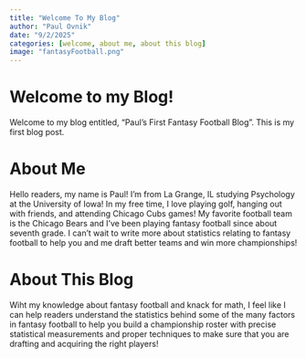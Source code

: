 ```yaml
---
title: "Welcome To My Blog"
author: "Paul Ovnik"
date: "9/2/2025"
categories: [welcome, about me, about this blog]
image: "fantasyFootball.png"
---
```


# Welcome to my Blog! {#sec-welcome}

Welcome to my blog entitled, "Paul's First Fantasy Football Blog".
This is my first blog post. 

# About Me {#sec-aboutme}

Hello readers, my name is Paul! I'm from La Grange, IL studying Psychology at the University of Iowa! In my free time, I love playing golf, hanging out with friends, and attending Chicago Cubs games! My favorite football team is the Chicago Bears and I've been playing fantasy football since about seventh grade. I can't wait to write more about statistics relating to fantasy football to help you and me draft better teams and win more championships!

# About This Blog {#sec-aboutthisblog}

Wiht my knowledge about fantasy football and knack for math, I feel like I can help readers understand the statistics behind some of the many factors in fantasy football to help you build a championship roster with precise statistical measurements and proper techniques to make sure that you are drafting and acquiring the right players! 


